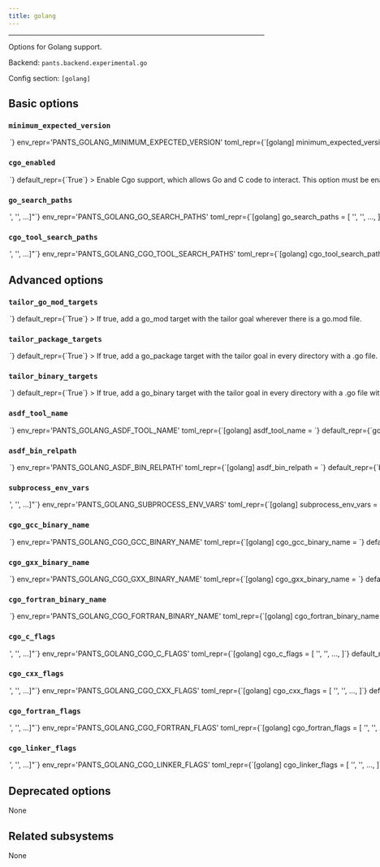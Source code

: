 ```yaml
---
title: golang
---
```



---

Options for Golang support.

Backend: <span className="color--primary">`pants.backend.experimental.go`</span>

Config section: <span className="color--primary">`[golang]`</span>

<span className={styles.options}>

## Basic options

### `minimum_expected_version`

<Option
  cli_repr={`--golang-minimum-expected-version=<str>`}
  env_repr='PANTS_GOLANG_MINIMUM_EXPECTED_VERSION'
  toml_repr={`[golang]
minimum_expected_version = <str>`}
  default_repr={`1.17`}
>

The minimum Go version the distribution discovered by Pants must support.

For example, if you set `'1.17'`, then Pants will look for a Go binary that is 1.17+, e.g. 1.17 or 1.18.

You should still set the Go version for each module in your `go.mod` with the `go` directive.

Do not include the patch version.

</Option>

### `cgo_enabled`

<Option
  cli_repr={`--[no-]golang-cgo-enabled`}
  env_repr='PANTS_GOLANG_CGO_ENABLED'
  toml_repr={`[golang]
cgo_enabled = <bool>`}
  default_repr={`True`}
>

Enable Cgo support, which allows Go and C code to interact. This option must be enabled for any packages making use of Cgo to actually be compiled with Cgo support.

TODO: Future Pants changes may also require enabling Cgo via fields on relevant Go targets. See https://github.com/pantsbuild/pants/issues/16833.

See https://go.dev/blog/cgo and https://pkg.go.dev/cmd/cgo for additional information about Cgo.

</Option>

### `go_search_paths`

<Option
  cli_repr={`--golang-go-search-paths="['<str>', '<str>', ...]"`}
  env_repr='PANTS_GOLANG_GO_SEARCH_PATHS'
  toml_repr={`[golang]
go_search_paths = [
    '<str>',
    '<str>',
    ...,
]`}
  default_repr={`[\n  "<PATH>"\n]`}
  target_field_name='golang_go_search_paths'
>

A list of paths to search for Go.

Specify absolute paths to directories with the `go` binary, e.g. `/usr/bin`. Earlier entries will be searched first.

The following special strings are supported:

- `<PATH>`, the contents of the PATH environment variable
- `<ASDF>`, all Go versions currently configured by ASDF `(asdf shell, ${HOME}/.tool-versions)`, with a fallback to all installed versions
- `<ASDF_LOCAL>`, the ASDF interpreter with the version in BUILD_ROOT/.tool-versions

</Option>

### `cgo_tool_search_paths`

<Option
  cli_repr={`--golang-cgo-tool-search-paths="['<str>', '<str>', ...]"`}
  env_repr='PANTS_GOLANG_CGO_TOOL_SEARCH_PATHS'
  toml_repr={`[golang]
cgo_tool_search_paths = [
    '<str>',
    '<str>',
    ...,
]`}
  default_repr={`[\n  "<PATH>"\n]`}
  target_field_name='golang_cgo_tool_search_paths'
>

A list of paths to search for tools needed by CGo (e.g., gcc, g++).

Specify absolute paths to directories with tools needed by CGo , e.g. `/usr/bin`. Earlier entries will be searched first.

The following special strings are supported:

- `<PATH>`, the contents of the PATH environment variable

</Option>

## Advanced options

### `tailor_go_mod_targets`

<Option
  cli_repr={`--[no-]golang-tailor-go-mod-targets`}
  env_repr='PANTS_GOLANG_TAILOR_GO_MOD_TARGETS'
  toml_repr={`[golang]
tailor_go_mod_targets = <bool>`}
  default_repr={`True`}
>

If true, add a `go_mod` target with the `tailor` goal wherever there is a `go.mod` file.

</Option>

### `tailor_package_targets`

<Option
  cli_repr={`--[no-]golang-tailor-package-targets`}
  env_repr='PANTS_GOLANG_TAILOR_PACKAGE_TARGETS'
  toml_repr={`[golang]
tailor_package_targets = <bool>`}
  default_repr={`True`}
>

If true, add a `go_package` target with the `tailor` goal in every directory with a `.go` file.

</Option>

### `tailor_binary_targets`

<Option
  cli_repr={`--[no-]golang-tailor-binary-targets`}
  env_repr='PANTS_GOLANG_TAILOR_BINARY_TARGETS'
  toml_repr={`[golang]
tailor_binary_targets = <bool>`}
  default_repr={`True`}
>

If true, add a `go_binary` target with the `tailor` goal in every directory with a `.go` file with `package main`.

</Option>

### `asdf_tool_name`

<Option
  cli_repr={`--golang-asdf-tool-name=<str>`}
  env_repr='PANTS_GOLANG_ASDF_TOOL_NAME'
  toml_repr={`[golang]
asdf_tool_name = <str>`}
  default_repr={`go-sdk`}
>

The ASDF tool name to use when searching for installed Go distributions using the ASDF tool manager (https://asdf-vm.com/). The default value for this option is for the `go-sdk` ASDF plugin (https://github.com/yacchi/asdf-go-sdk.git). There are other plugins. If you wish to use one of them, then set this option to the ASDF tool name under which that other plugin was installed into ASDF.

</Option>

### `asdf_bin_relpath`

<Option
  cli_repr={`--golang-asdf-bin-relpath=<str>`}
  env_repr='PANTS_GOLANG_ASDF_BIN_RELPATH'
  toml_repr={`[golang]
asdf_bin_relpath = <str>`}
  default_repr={`bin`}
>

The path relative to an ASDF install directory to use to find the `bin` directory within an installed Go distribution. The default value for this option works for the `go-sdk` ASDF plugin. Other ASDF plugins that install Go may have a different relative path to use.

</Option>

### `subprocess_env_vars`

<Option
  cli_repr={`--golang-subprocess-env-vars="['<str>', '<str>', ...]"`}
  env_repr='PANTS_GOLANG_SUBPROCESS_ENV_VARS'
  toml_repr={`[golang]
subprocess_env_vars = [
    '<str>',
    '<str>',
    ...,
]`}
  default_repr={`[\n  "LANG",\n  "LC_CTYPE",\n  "LC_ALL",\n  "PATH"\n]`}
  target_field_name='golang_subprocess_env_vars'
>

Environment variables to set when invoking the `go` tool. Entries are either strings in the form `ENV_VAR=value` to set an explicit value; or just `ENV_VAR` to copy the value from Pants&#x27;s own environment.

</Option>

### `cgo_gcc_binary_name`

<Option
  cli_repr={`--golang-cgo-gcc-binary-name=<str>`}
  env_repr='PANTS_GOLANG_CGO_GCC_BINARY_NAME'
  toml_repr={`[golang]
cgo_gcc_binary_name = <str>`}
  default_repr={`gcc`}
  target_field_name='golang_cgo_gcc_binary_name'
>

Name of the tool to use to compile C code included via CGo in a Go package.

</Option>

### `cgo_gxx_binary_name`

<Option
  cli_repr={`--golang-cgo-gxx-binary-name=<str>`}
  env_repr='PANTS_GOLANG_CGO_GXX_BINARY_NAME'
  toml_repr={`[golang]
cgo_gxx_binary_name = <str>`}
  default_repr={`g++`}
  target_field_name='golang_cgo_gxx_binary_name'
>

Name of the tool to use to compile C++ code included via CGo in a Go package.

</Option>

### `cgo_fortran_binary_name`

<Option
  cli_repr={`--golang-cgo-fortran-binary-name=<str>`}
  env_repr='PANTS_GOLANG_CGO_FORTRAN_BINARY_NAME'
  toml_repr={`[golang]
cgo_fortran_binary_name = <str>`}
  default_repr={`gfortran`}
  target_field_name='golang_cgo_fortran_binary_name'
>

Name of the tool to use to compile fortran code included via CGo in a Go package.

</Option>

### `cgo_c_flags`

<Option
  cli_repr={`--golang-cgo-c-flags="['<str>', '<str>', ...]"`}
  env_repr='PANTS_GOLANG_CGO_C_FLAGS'
  toml_repr={`[golang]
cgo_c_flags = [
    '<str>',
    '<str>',
    ...,
]`}
  default_repr={`[\n  "-g",\n  "-O2"\n]`}
  target_field_name='golang_cgo_c_flags'
>

Compiler options used when compiling C code when Cgo is enabled. Equivalent to setting the CGO_CFLAGS environment variable when invoking `go`.

</Option>

### `cgo_cxx_flags`

<Option
  cli_repr={`--golang-cgo-cxx-flags="['<str>', '<str>', ...]"`}
  env_repr='PANTS_GOLANG_CGO_CXX_FLAGS'
  toml_repr={`[golang]
cgo_cxx_flags = [
    '<str>',
    '<str>',
    ...,
]`}
  default_repr={`[\n  "-g",\n  "-O2"\n]`}
  target_field_name='golang_cgo_cxx_flags'
>

Compiler options used when compiling C++ code when Cgo is enabled. Equivalent to setting the CGO_CXXFLAGS environment variable when invoking `go`.

</Option>

### `cgo_fortran_flags`

<Option
  cli_repr={`--golang-cgo-fortran-flags="['<str>', '<str>', ...]"`}
  env_repr='PANTS_GOLANG_CGO_FORTRAN_FLAGS'
  toml_repr={`[golang]
cgo_fortran_flags = [
    '<str>',
    '<str>',
    ...,
]`}
  default_repr={`[\n  "-g",\n  "-O2"\n]`}
  target_field_name='golang_cgo_fortran_flags'
>

Compiler options used when compiling Fortran code when Cgo is enabled. Equivalent to setting the CGO_FFLAGS environment variable when invoking `go`.

</Option>

### `cgo_linker_flags`

<Option
  cli_repr={`--golang-cgo-linker-flags="['<str>', '<str>', ...]"`}
  env_repr='PANTS_GOLANG_CGO_LINKER_FLAGS'
  toml_repr={`[golang]
cgo_linker_flags = [
    '<str>',
    '<str>',
    ...,
]`}
  default_repr={`[\n  "-g",\n  "-O2"\n]`}
  target_field_name='golang_cgo_linker_flags'
>

Compiler options used when linking native code when Cgo is enabled. Equivalent to setting the CGO_LDFLAGS environment variable when invoking `go`.

</Option>

## Deprecated options

None

## Related subsystems

None

</span>
